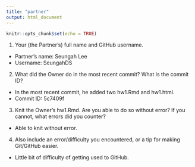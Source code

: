 ```yaml
---
title: "partner"
output: html_document
---
```


```r
knitr::opts_chunk$set(echo = TRUE)
```

1. Your (the Partner’s) full name and GitHub username.
- Partner's name: Seungah Lee
- Username: SeungahDS

2. What did the Owner do in the most recent commit? What is the commit ID?
- In the most recent commit, he added two hw1.Rmd and hw1.html.
- Commit ID: 5c7409f

3. Knit the Owner’s hw1.Rmd. Are you able to do so without error? If you cannot, what errors did you counter?
- Able to knit without error.

4. Also include an error/difficulty you encountered, or a tip for making Git/GitHub easier.
- Little bit of difficulty of getting used to GitHub.
